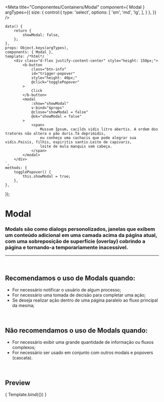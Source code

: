 
<Meta
	title="Componentes/Containers/Modal"
	component={ Modal }
	argTypes={{
		size: {
			control:{
				type: 'select',
				options: [
					'sm',
					'md',
					'lg',
				],
			}
		},
	}}
/>

	data() {
		return {
			showModal: false,
		};
	},
	props: Object.keys(argTypes),
	components: { Modal },
	template: /*html*/ `
		<div class="d-flex justify-content-center" style="height: 150px;">
			<b-button
				class="btn-info"
				id="trigger-popover"
				style="height: 40px;"
				@click="togglePopover"
			>
				Click
			</b-button>
			<modal
				:show="showModal"
				v-bind="$props"
				@close="showModal = false"
				@ok="showModal = false"
			>
				<span>
					Mussum Ipsum, cacilds vidis litro abertis. A ordem dos tratores não altera o pão duris.Tá deprimidis,
					eu conheço uma cachacis que pode alegrar sua vidis.Paisis, filhis, espiritis santis.Leite de capivaris,
					leite de mula manquis sem cabeça.
				</span>
			</modal>
		</div>
	`,
	methods: {
		togglePopover() {
			this.showModal = true;
		},
	},
});

# Modal

### Modals são como dialogs personolizados, janelas que exibem um conteúdo adicional em uma camada acima da página atual, com uma sobreposição de superfície (overlay) cobrindo a página e tornando-a temporariamente inacessível.
---
<br />

## Recomendamos o uso de Modals quando:
- For necessário notificar o usuário de algum processo;
- For necessário uma tomada de decisão para completar uma ação;
- Se deseja realizar ação dentro de uma página paralelo ao fluxo principal da mesma;

<br />

## Não recomendamos o uso de Modals quando:
- For necessário exibir uma grande quantidade de informação ou fluxos complexos;
- For necessário ser usado em conjunto com outros modais e popovers (cascata).

<br />

## Preview

<Canvas>
	<Story
		name="Modal"
	>
		{ Template.bind({}) }
	</Story>
</Canvas>

<ArgsTable story="Modal" />